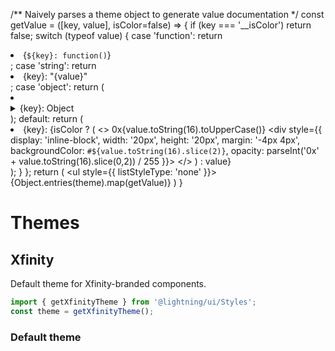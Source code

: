 
<Meta title="Styles/Themes" />

  /** Naively parses a theme object to generate value documentation */
  const getValue = ([key, value], isColor=false) => {
    if (key === '__isColor') return false;
    switch (typeof value) {
      case 'function':
        return <li key={key}>{`${key}: function()`}</li>;
      case 'string':
        return <li key={key}>{key}: "{value}"</li>;
      case 'object':
        return (
          <li key={key}>
            <details>
              <summary>{key}: Object</summary>
              <ul style={{ listStyleType: 'none' }}>
              {Object.entries(value).map(entries => getValue(entries, '__isColor' in value))}
              </ul>
            </details>
          </li>
        );
      default:
        return (
          <li key={key}>
            {key}: {isColor ? (
              <>
              <span>
                0x{value.toString(16).toUpperCase()}
              </span>
              <div style={{
                display: 'inline-block',
                width: '20px',
                height: '20px',
                margin: '-4px 4px',
                backgroundColor: `#${value.toString(16).slice(2)}`,
                opacity: parseInt('0x' + value.toString(16).slice(0,2)) / 255
              }}></div>
              </>
            ) : value}
          </li>
        );
    }
  };
  return (
    <ul style={{ listStyleType: 'none' }}>
    {Object.entries(theme).map(getValue)}
    </ul>
  )
}

# Themes

## Xfinity

Default theme for Xfinity-branded components.

```js
import { getXfinityTheme } from '@lightning/ui/Styles';
const theme = getXfinityTheme();
```

### Default theme

<Theme theme={getXfinityTheme()} />